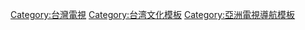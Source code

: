 [[Category:台灣電視|Category:台灣電視]]
[[Category:台湾文化模板|Category:台湾文化模板]]
[[Category:亞洲電視導航模板|Category:亞洲電視導航模板]]